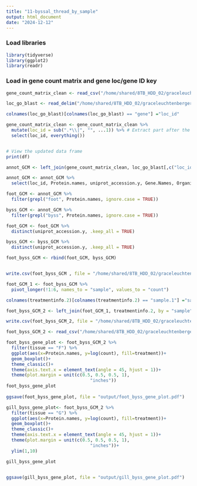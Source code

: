 ```yaml
---
title: "11-byssal_thread_by_sample"
output: html_document
date: "2024-12-12"
---
```

### Load libraries
```r
library(tidyverse)
library(ggplot2)
library(readr)
```

### Load in gene count matrix and gene loc/gene ID key
```r
gene_count_matrix_clean <- read_csv("/home/shared/8TB_HDD_02/graceleuchtenberger/Github/byssus-exp-analysis/output/gene_count_matrix_clean.csv")

loc_go_blast <- read_delim("/home/shared/8TB_HDD_02/graceleuchtenberger/Github/byssus-exp-analysis/output/LOC_GO_list.txt",delim = "\t")

colnames(loc_go_blast)[colnames(loc_go_blast) == "gene"] ="loc_id"
```

```r
gene_count_matrix_clean <- gene_count_matrix_clean %>%
  mutate(loc_id = sub(".*\\|", "", ...1)) %>% # Extract part after the pipe
  select(loc_id, everything()) 


# View the updated data frame
print(df)
```

```r
annot_GCM <- left_join(gene_count_matrix_clean, loc_go_blast[,c("loc_id", "Protein.names", "uniprot_accession.y", "Gene.Names", "Organism")], by= "loc_id")

annot_GCM <- annot_GCM %>%
  select(loc_id, Protein.names, uniprot_accession.y, Gene.Names, Organism, everything())
```

```r
foot_GCM <- annot_GCM %>%
  filter(grepl("foot", Protein.names, ignore.case = TRUE))

byss_GCM <- annot_GCM %>%
  filter(grepl("byss", Protein.names, ignore.case = TRUE))

foot_GCM <- foot_GCM %>%
  distinct(uniprot_accession.y, .keep_all = TRUE)

byss_GCM <- byss_GCM %>%
  distinct(uniprot_accession.y, .keep_all = TRUE)

foot_byss_GCM <- rbind(foot_GCM, byss_GCM)


write.csv(foot_byss_GCM , file = "/home/shared/8TB_HDD_02/graceleuchtenberger/Github/byssus-exp-analysis/output/foot_byss_GCM.csv")
```

```r
foot_GCM_1 <- foot_byss_GCM %>%
  pivot_longer(!1:6, names_to = "sample", values_to = "count")

colnames(treatmentinfo.2)[colnames(treatmentinfo.2) == "sample.1"] ="sample"

foot_byss_GCM_2 <- left_join(foot_GCM_1, treatmentinfo.2, by = "sample")

write.csv(foot_byss_GCM_2, file = "/home/shared/8TB_HDD_02/graceleuchtenberger/Github/byssus-exp-analysis/output/foot_byss_GCM.csv")
```

```r
foot_byss_GCM_2 <- read_csv("/home/shared/8TB_HDD_02/graceleuchtenberger/Github/byssus-exp-analysis/output/foot_byss_GCM.csv")
```


```r
foot_byss_gene_plot <- foot_byss_GCM_2 %>%
  filter(tissue == "F") %>%
  ggplot(aes(x=Protein.names, y=log(count), fill=treatment))+
  geom_boxplot()+
  theme_classic()+
  theme(axis.text.x = element_text(angle = 45, hjust = 1))+
  theme(plot.margin = unit(c(0.5, 0.5, 0.5, 1), 
                                "inches"))
foot_byss_gene_plot
  
ggsave(foot_byss_gene_plot, file = "output/foot_byss_gene_plot.pdf")

```


```r
gill_byss_gene_plot<- foot_byss_GCM_2 %>%
  filter(tissue == "G") %>%
  ggplot(aes(x=Protein.names, y=log(count), fill=treatment))+
  geom_boxplot()+
  theme_classic()+
  theme(axis.text.x = element_text(angle = 45, hjust = 1))+
  theme(plot.margin = unit(c(0.5, 0.5, 0.5, 1), 
                                "inches"))+
  ylim(1,10)

gill_byss_gene_plot


ggsave(gill_byss_gene_plot, file = "output/gill_byss_gene_plot.pdf")
```


